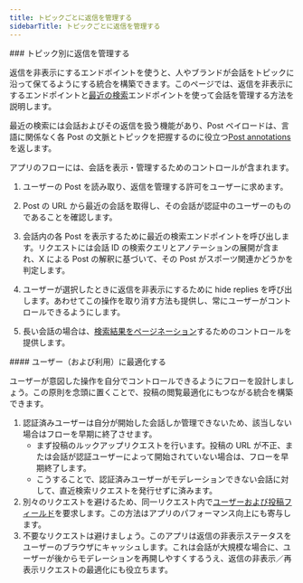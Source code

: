 ```yaml
---
title: トピックごとに返信を管理する
sidebarTitle: トピックごとに返信を管理する
---
```



<div id="manage-replies-by-topic">
  ### トピック別に返信を管理する
</div>

返信を非表示にするエンドポイントを使うと、人やブランドが会話をトピックに沿って保てるようにする統合を構築できます。このページでは、返信を非表示にするエンドポイントと[最近の検索](/ja/x-api/posts/recent-search)エンドポイントを使って会話を管理する方法を説明します。

最近の検索には会話およびその返信を扱う機能があり、Post ペイロードは、言語に関係なく各 Post の文脈とトピックを把握するのに役立つ[Post annotations](/ja/x-api/fundamentals/post-annotations)を返します。

アプリのフローには、会話を表示・管理するためのコントロールが含まれます。

1. ユーザーの Post を読み取り、返信を管理する許可をユーザーに求めます。

2. Post の URL から最近の会話を取得し、その会話が認証中のユーザーのものであることを確認します。

3. 会話内の各 Post を表示するために最近の検索エンドポイントを呼び出します。リクエストには会話 ID の検索クエリとアノテーションの展開が含まれ、X による Post の解釈に基づいて、その Post がスポーツ関連かどうかを判定します。

4. ユーザーが選択したときに返信を非表示にするために hide replies を呼び出します。あわせてこの操作を取り消す方法も提供し、常にユーザーがコントロールできるようにします。

5. 長い会話の場合は、[検索結果をページネーション](/ja/x-api/posts/search/integrate/paginate)するためのコントロールを提供します。
    

<div id="optimize-for-the-user-and-for-usage">
  #### ユーザー（および利用）に最適化する
</div>

ユーザーが意図した操作を自分でコントロールできるようにフローを設計しましょう。この原則を念頭に置くことで、投稿の閲覧最適化にもつながる統合を構築できます。

1. 認証済みユーザーは自分が開始した会話しか管理できないため、該当しない場合はフローを早期に終了させます。
   - まず投稿のルックアップリクエストを行います。投稿の URL が不正、または会話が認証ユーザーによって開始されていない場合は、フローを早期終了します。
   - こうすることで、認証済みユーザーがモデレーションできない会話に対して、直近検索リクエストを発行せずに済みます。
2. 別々のリクエストを避けるため、同一リクエスト内で[ユーザーおよび投稿フィールド](/ja/x-api/fundamentals/fields)を要求します。この方法はアプリのパフォーマンス向上にも寄与します。
3. 不要なリクエストは避けましょう。このアプリは返信の非表示ステータスをユーザーのブラウザにキャッシュします。これは会話が大規模な場合に、ユーザーが後からモデレーションを再開しやすくするうえ、返信の非表示／再表示リクエストの最適化にも役立ちます。